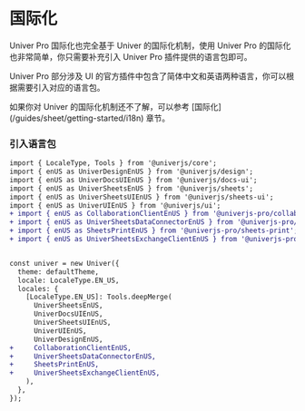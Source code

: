 
# 国际化

Univer Pro 国际化也完全基于 Univer 的国际化机制，使用 Univer Pro 的国际化也非常简单，你只需要补充引入 Univer Pro 插件提供的语言包即可。

Univer Pro 部分涉及 UI 的官方插件中包含了简体中文和英语两种语言，你可以根据需要引入对应的语言包。

<Callout type="info" emoji="ℹ️">
  如果你对 Univer 的国际化机制还不了解，可以参考 [国际化](/guides/sheet/getting-started/i18n) 章节。
</Callout>

### 引入语言包

```diff
import { LocaleType, Tools } from '@univerjs/core';
import { enUS as UniverDesignEnUS } from '@univerjs/design';
import { enUS as UniverDocsUIEnUS } from '@univerjs/docs-ui';
import { enUS as UniverSheetsEnUS } from '@univerjs/sheets';
import { enUS as UniverSheetsUIEnUS } from '@univerjs/sheets-ui';
import { enUS as UniverUIEnUS } from '@univerjs/ui';
+ import { enUS as CollaborationClientEnUS } from '@univerjs-pro/collaboration-client';
+ import { enUS as UniverSheetsDataConnectorEnUS } from '@univerjs-pro/sheets-data-connector';
+ import { enUS as SheetsPrintEnUS } from '@univerjs-pro/sheets-print';
+ import { enUS as UniverSheetsExchangeClientEnUS } from '@univerjs-pro/sheets-exchange-client';


const univer = new Univer({
  theme: defaultTheme,
  locale: LocaleType.EN_US,
  locales: {
    [LocaleType.EN_US]: Tools.deepMerge(
      UniverSheetsEnUS,
      UniverDocsUIEnUS,
      UniverSheetsUIEnUS,
      UniverUIEnUS,
      UniverDesignEnUS,
+     CollaborationClientEnUS,
+     UniverSheetsDataConnectorEnUS,
+     SheetsPrintEnUS,
+     UniverSheetsExchangeClientEnUS,
    ),
  },
});
```
